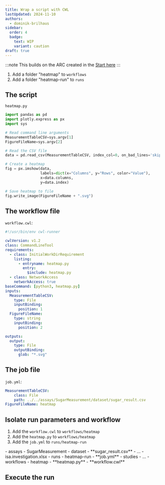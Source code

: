 ```yaml
---
title: Wrap a script with CWL
lastUpdated: 2024-11-10
authors:
  - dominik-brilhaus
sidebar:
  order: 4
  badge:
    text: WIP
    variant: caution
draft: true
---
```



:::note
This builds on the ARC created in the [Start here](/nfdi4plants.knowledgebase/start-here/index.mdx)
:::

<Steps>

1. Add a folder "heatmap" to `workflows`
2. Add a folder "heatmap-run" to `runs` 

</Steps>

## The script

`heatmap.py`

```python
import pandas as pd
import plotly.express as px
import sys

# Read command line arguments
MeasurementTableCSV=sys.argv[1]
FigureFileName=sys.argv[2]

# Read the CSV file
data = pd.read_csv(MeasurementTableCSV, index_col=0, on_bad_lines='skip')

# Create a heatmap
fig = px.imshow(data, 
                labels=dict(x="Columns", y="Rows", color="Value"),
                x=data.columns, 
                y=data.index)

# Save heatmap to file
fig.write_image(FigureFileName + ".svg")
```


## The workflow file

`workflow.cwl`: 

```yaml
#!/usr/bin/env cwl-runner

cwlVersion: v1.2
class: CommandLineTool
requirements:
  - class: InitialWorkDirRequirement
    listing:
      - entryname: heatmap.py
        entry:
          $include: heatmap.py
  - class: NetworkAccess
    networkAccess: true
baseCommand: [python3, heatmap.py]
inputs:
  MeasurementTableCSV:
    type: File
    inputBinding:
      position: 1
  FigureFileName:
    type: string
    inputBinding:
      position: 2

outputs:
  output:
    type: File
    outputBinding:
      glob: "*.svg"
```

## The job file

`job.yml`:

```yaml
MeasurementTableCSV:
    class: File
    path: ../../assays/SugarMeasurement/dataset/sugar_result.csv
FigureFileName: heatmap
```


## Isolate run parameters and workflow

<Steps>

1. Add the `workflow.cwl` to `workflows/heatmap`
1. Add the `heatmap.py` to `workflows/heatmap`
2. Add the `job.yml` to `runs/heatmap-run`

</Steps>

<FileTree>
- assays
  - SugarMeasurement
    - dataset
      - **sugar_result.csv**
    - ...
- isa.investigation.xlsx
- runs
    - heatmap-run
        - **job.yml**
- studies
- ...
- workflows
  - heatmap
    - **heatmap.py**
    - **workflow.cwl**
</FileTree>


## Execute the run

